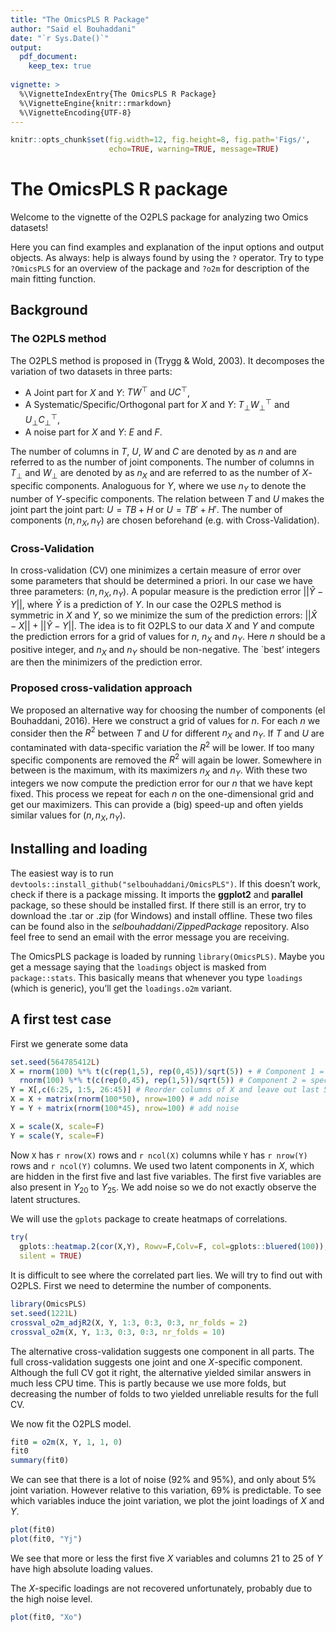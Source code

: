 ```yaml
---
title: "The OmicsPLS R Package"
author: "Said el Bouhaddani"
date: "`r Sys.Date()`"
output: 
  pdf_document:
    keep_tex: true
  
vignette: >
  %\VignetteIndexEntry{The OmicsPLS R Package}
  %\VignetteEngine{knitr::rmarkdown}
  %\VignetteEncoding{UTF-8}
---
```

```r
knitr::opts_chunk$set(fig.width=12, fig.height=8, fig.path='Figs/',
                      echo=TRUE, warning=TRUE, message=TRUE)
```

# The OmicsPLS R package
Welcome to the vignette of the O2PLS package for analyzing two Omics datasets!

Here you can find examples and explanation of the input options and output objects. As always: help is always found by using the `?` operator. Try to type `?OmicsPLS` for an overview of the package and `?o2m` for description of the main fitting function.

## Background
### The O2PLS method
The O2PLS method is proposed in (Trygg & Wold, 2003). It decomposes the variation of two datasets in three parts:

- A Joint part for $X$ and $Y$: $TW^\top$ and $UC^\top$,
- A Systematic/Specific/Orthogonal part for $X$ and $Y$: $T_\perp W_\perp^\top$ and $U_\perp C_\perp^\top$,
- A noise part for $X$ and $Y$: $E$ and $F$.

The number of columns in $T$, $U$, $W$ and $C$ are denoted by as $n$ and are referred to as the number of joint components. The number of columns in $T_\perp$ and $W_\perp$ are denoted by as $n_X$ and are referred to as the number of $X$-specific components. Analoguous for $Y$, where we use $n_Y$ to denote the number of $Y$-specific components.
The relation between $T$ and $U$ makes the joint part the joint part: $U = TB + H$ or $U = TB'+ H'$. The number of components $(n, n_X, n_Y)$ are chosen beforehand (e.g. with Cross-Validation). 

### Cross-Validation

In cross-validation (CV) one minimizes a certain measure of error over some parameters that should be determined a priori. In our case we have three parameters: $(n, n_X, n_Y)$. A popular measure is the prediction error $||\hat{Y} - Y||$, where $\hat{Y}$ is a prediction of $Y$. In our case the O2PLS method is symmetric in $X$ and $Y$, so we minimize the sum of the prediction errors: $||\hat{X} - X||+||\hat{Y} - Y||$. The idea is to fit O2PLS to our data $X$ and $Y$ and compute the prediction errors for a grid of values for $n$, $n_X$ and $n_Y$. Here $n$ should be a positive integer, and $n_X$ and $n_Y$ should be non-negative. The `best' integers are then the minimizers of the prediction error.

### Proposed cross-validation approach

We proposed an alternative way for choosing the number of components (el Bouhaddani, 2016). Here we construct a grid of values for $n$. For each $n$ we consider then the $R^2$ between $T$ and $U$ for different $n_X$ and $n_Y$. If $T$ and $U$ are contaminated with data-specific variation the $R^2$ will be lower. If too many specific components are removed the $R^2$ will again be lower. Somewhere in between is the maximum, with its maximizers $n_X$ and $n_Y$. With these two integers we now compute the prediction error for our $n$ that we have kept fixed. This process we repeat for each $n$ on the one-dimensional grid and get our maximizers. This can provide a (big) speed-up and often yields similar values for $(n, n_X, n_Y)$. 

## Installing and loading
The easiest way is to run `devtools::install_github("selbouhaddani/OmicsPLS")`. If this doesn't work, check if there is a package missing. It imports the **ggplot2** and **parallel** package, so these should be installed first. If there still is an error, try to download the .tar or .zip (for Windows) and install offline. These two files can be found also in the *selbouhaddani/ZippedPackage* repository. Also feel free to send an email with the error message you are receiving. 

The OmicsPLS package is loaded by running `library(OmicsPLS)`. Maybe you get a message saying that the `loadings` object is masked from `package::stats`. This basically means that whenever you type `loadings` (which is generic), you'll get the `loadings.o2m` variant.

## A first test case
First we generate some data
```r
set.seed(564785412L)
X = rnorm(100) %*% t(c(rep(1,5), rep(0,45))/sqrt(5)) + # Component 1 = joint
  rnorm(100) %*% t(c(rep(0,45), rep(1,5))/sqrt(5)) # Component 2 = specific
Y = X[,c(6:25, 1:5, 26:45)] # Reorder columns of X and leave out last 5
X = X + matrix(rnorm(100*50), nrow=100) # add noise
Y = Y + matrix(rnorm(100*45), nrow=100) # add noise

X = scale(X, scale=F)
Y = scale(Y, scale=F)
```
Now `X` has `r nrow(X)` rows and `r ncol(X)` columns while `Y` has `r nrow(Y)` rows and `r ncol(Y)` columns. We used two latent components in $X$, which are hidden in the first five and last five variables. The first five variables are also present in $Y_{20}$ to $Y_{25}$. We add noise so we do not exactly observe the latent structures.

We will use the `gplots` package to create heatmaps of correlations.
```r
try(
  gplots::heatmap.2(cor(X,Y), Rowv=F,Colv=F, col=gplots::bluered(100)),
  silent = TRUE)
```
It is difficult to see where the correlated part lies. 
We will try to find out with O2PLS. First we need to determine the number of components.
```r
library(OmicsPLS)
set.seed(1221L)
crossval_o2m_adjR2(X, Y, 1:3, 0:3, 0:3, nr_folds = 2)
crossval_o2m(X, Y, 1:3, 0:3, 0:3, nr_folds = 10)
```
The alternative cross-validation suggests one component in all parts. The full cross-validation suggests one joint and one $X$-specific component. Although the full CV got it right, the alternative yielded similar answers in much less CPU time. This is partly because we use more folds, but decreasing the number of folds to two yielded unreliable results for the full CV.

We now fit the O2PLS model.
```r
fit0 = o2m(X, Y, 1, 1, 0)
fit0
summary(fit0)
```
We can see that there is a lot of noise (92\% and 95\%), and only about 5\% joint variation. However relative to this variation, 69\% is predictable. To see which variables induce the joint variation, we plot the joint loadings of $X$ and $Y$.
```r
plot(fit0)
plot(fit0, "Yj")
```
We see that more or less the first five $X$ variables and columns 21 to 25 of $Y$ have high absolute loading values. 

The $X$-specific loadings are not recovered unfortunately, probably due to the high noise level.
```r
plot(fit0, "Xo")
```
